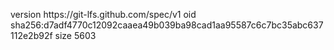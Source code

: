 version https://git-lfs.github.com/spec/v1
oid sha256:d7adf4770c12092caaea49b039ba98cad1aa95587c6c7bc35abc637112e2b92f
size 5603
